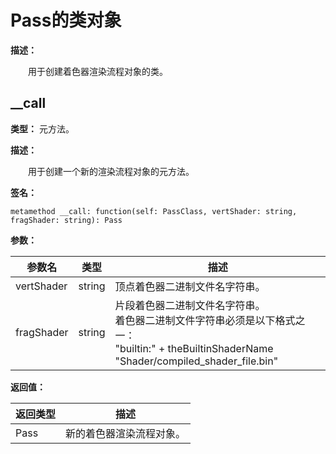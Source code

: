 
# Pass的类对象

**描述：**

&emsp;&emsp;用于创建着色器渲染流程对象的类。

## __call

**类型：** 元方法。

**描述：**

&emsp;&emsp;用于创建一个新的渲染流程对象的元方法。

**签名：**
```tl
metamethod __call: function(self: PassClass, vertShader: string, fragShader: string): Pass
```

**参数：**

| 参数名 | 类型 | 描述 |
| --- | --- | --- |
| vertShader | string | 顶点着色器二进制文件名字符串。 |
| fragShader | string | 片段着色器二进制文件名字符串。<br/>着色器二进制文件字符串必须是以下格式之一：<br/>	"builtin:" + theBuiltinShaderName<br/>	"Shader/compiled_shader_file.bin" |

**返回值：**

| 返回类型 | 描述 |
| --- | --- |
| Pass | 新的着色器渲染流程对象。 |